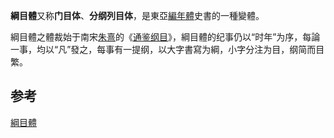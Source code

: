 '''綱目體'''又称'''门目体'''、'''分纲列目体'''，是東亞[[編年體|編年體]]史書的一種變體。

綱目體之體裁始于南宋[[朱熹|朱熹]]的《[[資治通鑒綱目|通鉴纲目]]》，綱目體的纪事仍以“时年”为序，每論一事，均以“凡”發之，每事有一提纲，以大字書寫为綱，小字分注为目，纲简而目繁。

==参考==
{{reflist}}
[[Category:綱目體|]]

{{史書體例}}